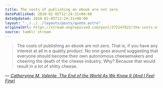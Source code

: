 ```yaml
---
title: The costs of publishing an ebook are not zero
datePublished: 2010-02-05T12:24:31+00:00
dateUpdated: 2010-02-05T12:24:31+00:00
layout: "../../../layouts/posts/quote.astro"
originalUrl: https://stream.anglepoised.com/post/372247822/the-costs-of-publishing-an-ebook-are-not-zero
source: tumblr stream
---
```


> The costs of publishing an ebook are not zero. That is, if you have any interest at all in a quality product. No one goes around suggesting that everyone should become their own autonomous cheesemakers and cheering the death of the cheese industry. Why? Because that would result in a lot of shitty cheese.

— <cite>[Catherynne M. Valente, _The End of the World As We Know It (And I Feel Fine)_](https://catvalente.livejournal.com/563086.html)</cite>
